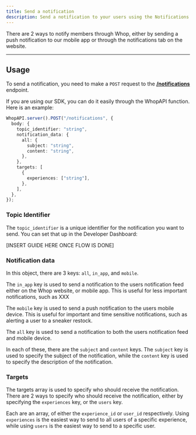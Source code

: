 ```yaml
---
title: Send a notification
description: Send a notification to your users using the Notifications API.
---
```


There are 2 ways to notify members through Whop, either by sending a push notification to our mobile app or through the notifications tab on the website.

---

## Usage

To send a notification, you need to make a `POST` request to the [**/notifications**](/apps/api/notifications/send) endpoint.

If you are using our SDK, you can do it easily through the WhopAPI function. Here is an example:

```typescript
WhopAPI.server().POST("/notifications", {
  body: {
    topic_identifier: "string",
    notification_data: {
      all: {
        subject: "string",
        content: "string",
      },
    },
    targets: [
      {
        experiences: ["string"],
      },
    ],
  },
});
```

### Topic Identifier

The `topic_identifier` is a unique identifier for the notification you want to send. You can set that up in the Developer Dashboard:

[INSERT GUIDE HERE ONCE FLOW IS DONE]

### Notification data

In this object, there are 3 keys: `all`, `in_app`, and `mobile`.

The `in_app` key is used to send a notification to the users notification feed either on the Whop website, or mobile app. This is useful for less important notifications, such as XXX

The `mobile` key is used to send a push notification to the users mobile device. This is useful for important and time sensitive notifications, such as alerting a user to a sneaker restock.

The `all` key is used to send a notification to both the users notification feed and mobile device.

In each of these, there are the `subject` and `content` keys. The `subject` key is used to specify the subject of the notification, while the `content` key is used to specify the description of the notification.

### Targets

The targets array is used to specify who should receive the notification. There are 2 ways to specify who should receive the notification, either by specifying the `experiences` key, or the `users` key.

Each are an array, of either the `experience_id` or `user_id` respectively. Using `experiences` is the easiest way to send to all users of a specific experience, while using `users` is the easiest way to send to a specific user.
